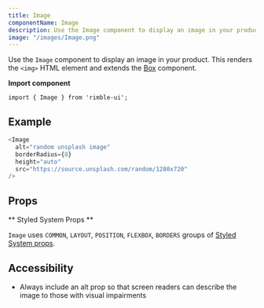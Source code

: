 ```yaml
---
title: Image
componentName: Image
description: Use the Image component to display an image in your product. This renders the `<img>` HTML element.
image: "/images/Image.png"
---
```


Use the `Image` component to display an image in your product. This renders the `<img>` HTML element and extends the [Box](/components/rimble-ui/Box) component.

**Import component**

```lang=jsx
import { Image } from 'rimble-ui';
```

## Example

```js is=react-live
<Image
  alt="random unsplash image"
  borderRadius={8}
  height="auto"
  src="https://source.unsplash.com/random/1280x720"
/>
```

## Props

<PropsTable propMetaData={props.propMetaData} />

** Styled System Props **

`Image` uses `COMMON`, `LAYOUT`, `POSITION`, `FLEXBOX`, `BORDERS` groups of [Styled System props](/components/rimble-ui/system-props).

## Accessibility

- Always include an alt prop so that screen readers can describe the image to those with visual impairments

